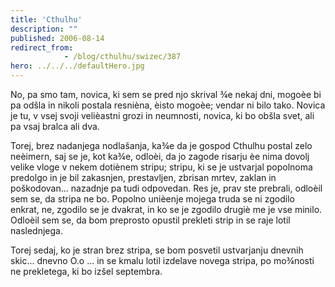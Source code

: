 ```yaml
---
title: 'Cthulhu'
description: ""
published: 2006-08-14
redirect_from: 
            - /blog/cthulhu/swizec/387
hero: ../../../defaultHero.jpg
---
```

No, pa smo tam, novica, ki sem se pred njo skrival ¾e nekaj dni, mogoèe bi pa odšla in nikoli postala resnièna, èisto mogoèe; vendar ni bilo tako. Novica je tu, v vsej svoji velièastni grozi in neumnosti, novica, ki bo obšla svet, ali pa vsaj bralca ali dva.

Torej, brez nadanjega nodlašanja, ka¾e da je gospod Cthulhu postal zelo neèimern, saj se je, kot ka¾e, odloèi, da jo zagode risarju èe nima dovolj velike vloge v nekem dotiènem stripu; stripu, ki se je ustvarjal popolnoma predolgo in je bil zakasnjen, prestavljen, zbrisan mrtev, zaklan in poškodovan... nazadnje pa tudi odpovedan. Res je, prav ste prebrali, odloèil sem se, da stripa ne bo. Popolno unièenje mojega truda se ni zgodilo enkrat, ne, zgodilo se je dvakrat, in ko se je zgodilo drugiè me je vse minilo. Odloèil sem se, da bom preprosto opustil prekleti strip in se raje lotil naslednjega.

Torej sedaj, ko je stran brez stripa, se bom posvetil ustvarjanju dnevnih skic... dnevno O.o ... in se kmalu lotil izdelave novega stripa, po mo¾nosti ne prekletega, ki bo izšel septembra.
